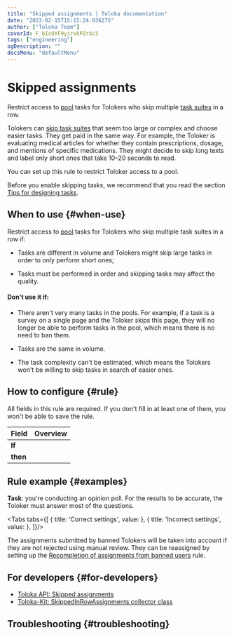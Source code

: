 ```yaml
---
title: "Skipped assignments | Toloka documentation"
date: "2023-02-15T15:15:24.936275"
author: ["Toloka Team"]
coverId: F_bIcOYF9yjrxkPZrXc3
tags: ["engineering"]
ogDescription: ""
docsMenu: "defaultMenu"
---
```



# Skipped assignments

Restrict access to [pool](/docs/glossary#pool) tasks for Tolokers who skip multiple [task suites](/docs/glossary#task-suite) in a row.

Tolokers can [skip task suites](/docs/guide/pool_statistic-pool#skipped-tasks) that seem too large or complex and choose easier tasks. They get paid in the same way. For example, the Toloker is evaluating medical articles for whether they contain prescriptions, dosage, and mentions of specific medications. They might decide to skip long texts and label only short ones that take 10–20 seconds to read.

You can set up this rule to restrict Toloker access to a pool.

Before you enable skipping tasks, we recommend that you read the section [Tips for designing tasks](/docs/guide/faq).

## When to use {#when-use}

Restrict access to [pool](/docs/glossary#pool) tasks for Tolokers who skip multiple task suites in a row if:

- Tasks are different in volume and Tolokers might skip large tasks in order to only perform short ones;

- Tasks must be performed in order and skipping tasks may affect the quality.

#### Don't use it if:

- There aren't very many tasks in the pools. For example, if a task is a survey on a single page and the Toloker skips this page, they will no longer be able to perform tasks in the pool, which means there is no need to ban them.

- Tasks are the same in volume.

- The task complexity can't be estimated, which means the Tolokers won't be willing to skip tasks in search of easier ones.

## How to configure {#rule}

<Note mode="restriction" title="Alert">

All fields in this rule are required. If you don't fill in at least one of them, you won't be able to save the rule.

</Note>

Field  | Overview
----- | -----
**If** | <SkippedAssignmentsTable1/>
**then** | <SkippedAssignmentsTable2/>

## Rule example {#examples}

**Task**: you're conducting an opinion poll. For the results to be accurate, the Toloker must answer most of the questions.

<Tabs tabs={[
  { title: 'Correct settings', value: <SkippedAssignmentsList1/> },
  { title: 'Incorrect settings', value: <SkippedAssignmentsList2/> },
]}/>

<Note mode="restriction" title="Alert">

The assignments submitted by banned Tolokers will be taken into account if they are not rejected using manual review. They can be reassigned by setting up the [Recompletion of assignments from banned users](/docs/guide/restore-task-overlap) rule.

</Note>

## For developers {#for-developers}

- [Toloka API: Skipped assignments](/docs/api/skipped)
- [Toloka-Kit: SkippedInRowAssignments collector class](/docs/toloka-kit/reference/toloka.client.collectors.SkippedInRowAssignments)

## Troubleshooting {#troubleshooting}

<FaqSkillForEveryPool/>

<FaqSkillForDifferentProjects/>

<FaqSubmitEmptyAssignments/>

<FaqIncorrectResponses/>

<ContactGuideSupport/>
